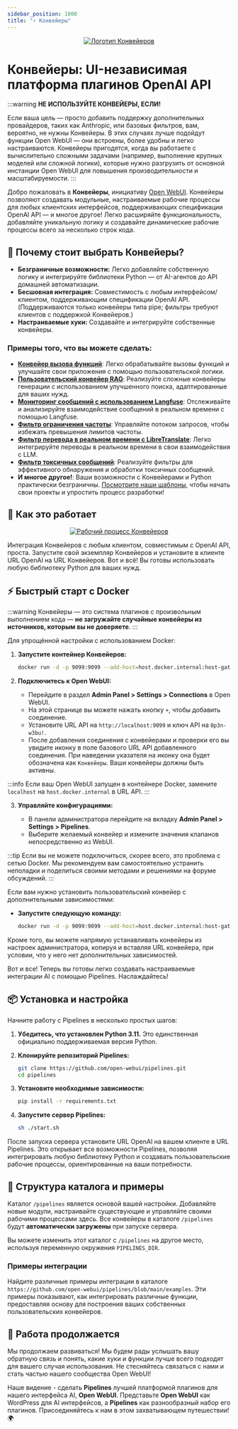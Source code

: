 ```yaml
---
sidebar_position: 1000
title: "⚡ Конвейеры"
---
```





<TopBanners />



<p align="center">
  <a href="#">
    <img src="/images/pipelines/header.png" alt="Логотип Конвейеров" />
  </a>
</p>

# Конвейеры: UI-независимая платформа плагинов OpenAI API

:::warning
**НЕ ИСПОЛЬЗУЙТЕ КОНВЕЙЕРЫ, ЕСЛИ!**

Если ваша цель — просто добавить поддержку дополнительных провайдеров, таких как Anthropic, или базовых фильтров, вам, вероятно, не нужны Конвейеры. В этих случаях лучше подойдут функции Open WebUI — они встроены, более удобны и легко настраиваются. Конвейеры пригодятся, когда вы работаете с вычислительно сложными задачами (например, выполнение крупных моделей или сложной логики), которые нужно разгрузить от основной инстанции Open WebUI для повышения производительности и масштабируемости.
:::

Добро пожаловать в **Конвейеры**, инициативу [Open WebUI](https://github.com/open-webui). Конвейеры позволяют создавать модульные, настраиваемые рабочие процессы для любых клиентских интерфейсов, поддерживающих спецификации OpenAI API — и многое другое! Легко расширяйте функциональность, добавляйте уникальную логику и создавайте динамические рабочие процессы всего за несколько строк кода.

## 🚀 Почему стоит выбрать Конвейеры?

- **Безграничные возможности:** Легко добавляйте собственную логику и интегрируйте библиотеки Python — от AI-агентов до API домашней автоматизации.
- **Бесшовная интеграция:** Совместимость с любым интерфейсом/клиентом, поддерживающим спецификации OpenAI API. (Поддерживаются только конвейеры типа pipe; фильтры требуют клиентов с поддержкой Конвейеров.)
- **Настраиваемые хуки:** Создавайте и интегрируйте собственные конвейеры.

### Примеры того, что вы можете сделать:

- [**Конвейер вызова функций**](https://github.com/open-webui/pipelines/blob/main/examples/filters/function_calling_filter_pipeline.py): Легко обрабатывайте вызовы функций и улучшайте свои приложения с помощью пользовательской логики.
- [**Пользовательский конвейер RAG**](https://github.com/open-webui/pipelines/blob/main/examples/pipelines/rag/llamaindex_pipeline.py): Реализуйте сложные конвейеры генерации с использованием улучшенного поиска, адаптированные для ваших нужд.
- [**Мониторинг сообщений с использованием Langfuse**](https://github.com/open-webui/pipelines/blob/main/examples/filters/langfuse_filter_pipeline.py): Отслеживайте и анализируйте взаимодействие сообщений в реальном времени с помощью Langfuse.
- [**Фильтр ограничения частоты**](https://github.com/open-webui/pipelines/blob/main/examples/filters/rate_limit_filter_pipeline.py): Управляйте потоком запросов, чтобы избежать превышения лимитов частоты.
- [**Фильтр перевода в реальном времени с LibreTranslate**](https://github.com/open-webui/pipelines/blob/main/examples/filters/libretranslate_filter_pipeline.py): Легко интегрируйте переводы в реальном времени в свои взаимодействия с LLM.
- [**Фильтр токсичных сообщений**](https://github.com/open-webui/pipelines/blob/main/examples/filters/detoxify_filter_pipeline.py): Реализуйте фильтры для эффективного обнаружения и обработки токсичных сообщений.
- **И многое другое!**: Ваши возможности с Конвейерами и Python практически безграничны. [Посмотрите наши шаблоны](https://github.com/open-webui/pipelines/blob/main/examples/scaffolds), чтобы начать свои проекты и упростить процесс разработки!

## 🔧 Как это работает

<p align="center">
  <a href="#">
    <img src="/images/pipelines/workflow.png" alt="Рабочий процесс Конвейеров" />
  </a>
</p>

Интеграция Конвейеров с любым клиентом, совместимым с OpenAI API, проста. Запустите свой экземпляр Конвейеров и установите в клиенте URL OpenAI на URL Конвейеров. Вот и всё! Вы готовы использовать любую библиотеку Python для ваших нужд.

## ⚡ Быстрый старт с Docker

:::warning
Конвейеры — это система плагинов с произвольным выполнением кода — **не загружайте случайные конвейеры из источников, которым вы не доверяете**.
:::

Для упрощённой настройки с использованием Docker:

1. **Запустите контейнер Конвейеров:**

   ```sh
   docker run -d -p 9099:9099 --add-host=host.docker.internal:host-gateway -v pipelines:/app/pipelines --name pipelines --restart always ghcr.io/open-webui/pipelines:main
   ```

2. **Подключитесь к Open WebUI:**

   - Перейдите в раздел **Admin Panel > Settings > Connections** в Open WebUI.
   - На этой странице вы можете нажать кнопку `+`, чтобы добавить соединение.
   - Установите URL API на `http://localhost:9099` и ключ API на `0p3n-w3bu!`.
   - После добавления соединения с конвейерами и проверки его вы увидите иконку в поле базового URL API добавленного соединения. При наведении указателя на иконку она будет обозначена как `Конвейеры`. Ваши конвейеры должны быть активны.

:::info
Если ваш Open WebUI запущен в контейнере Docker, замените `localhost` на `host.docker.internal` в URL API.
:::

3. **Управляйте конфигурациями:**

   - В панели администратора перейдите на вкладку **Admin Panel > Settings > Pipelines**.
   - Выберите желаемый конвейер и измените значения клапанов непосредственно из WebUI.

:::tip
Если вы не можете подключиться, скорее всего, это проблема с сетью Docker. Мы рекомендуем вам самостоятельно устранить неполадки и поделиться своими методами и решениями на форуме обсуждений.
:::

Если вам нужно установить пользовательский конвейер с дополнительными зависимостями:

- **Запустите следующую команду:**

  ```sh
  docker run -d -p 9099:9099 --add-host=host.docker.internal:host-gateway -e PIPELINES_URLS="https://github.com/open-webui/pipelines/blob/main/examples/filters/detoxify_filter_pipeline.py" -v pipelines:/app/pipelines --name pipelines --restart always ghcr.io/open-webui/pipelines:main
  ```

Кроме того, вы можете напрямую устанавливать конвейеры из настроек администратора, копируя и вставляя URL конвейера, при условии, что у него нет дополнительных зависимостей.

Вот и все! Теперь вы готовы легко создавать настраиваемые интеграции AI с помощью Pipelines. Наслаждайтесь!

## 📦 Установка и настройка

Начните работу с Pipelines в несколько простых шагов:

1. **Убедитесь, что установлен Python 3.11.** Это единственная официально поддерживаемая версия Python.
2. **Клонируйте репозиторий Pipelines:**

   ```sh
   git clone https://github.com/open-webui/pipelines.git
   cd pipelines
   ```

3. **Установите необходимые зависимости:**

   ```sh
   pip install -r requirements.txt
   ```

4. **Запустите сервер Pipelines:**

   ```sh
   sh ./start.sh
   ```

После запуска сервера установите URL OpenAI на вашем клиенте в URL Pipelines. Это открывает все возможности Pipelines, позволяя интегрировать любую библиотеку Python и создавать пользовательские рабочие процессы, ориентированные на ваши потребности.

## 📂 Структура каталога и примеры

Каталог `/pipelines` является основой вашей настройки. Добавляйте новые модули, настраивайте существующие и управляйте своими рабочими процессами здесь. Все конвейеры в каталоге `/pipelines` будут **автоматически загружены** при запуске сервера.

Вы можете изменить этот каталог с `/pipelines` на другое место, используя переменную окружения `PIPELINES_DIR`.

### Примеры интеграции

Найдите различные примеры интеграции в каталоге `https://github.com/open-webui/pipelines/blob/main/examples`. Эти примеры показывают, как интегрировать различные функции, предоставляя основу для построения ваших собственных пользовательских конвейеров.

## 🎉 Работа продолжается

Мы продолжаем развиваться! Мы будем рады услышать вашу обратную связь и понять, какие хуки и функции лучше всего подходят для вашего случая использования. Не стесняйтесь связаться с нами и стать частью нашего сообщества Open WebUI!

Наше видение - сделать **Pipelines** лучшей платформой плагинов для нашего интерфейса AI, **Open WebUI**. Представьте **Open WebUI** как WordPress для AI интерфейсов, а **Pipelines** как разнообразный набор его плагинов. Присоединяйтесь к нам в этом захватывающем путешествии! 🌍
